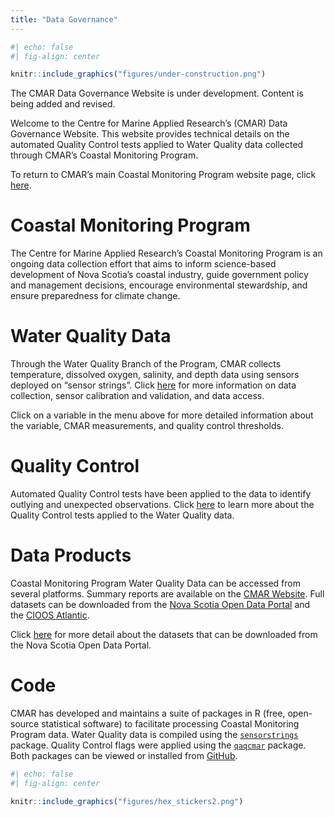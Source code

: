 ```yaml
---
title: "Data Governance"
---
```


```r
#| echo: false
#| fig-align: center

knitr::include_graphics("figures/under-construction.png")
```

The CMAR Data Governance Website is under development. Content is being added and revised.

Welcome to the Centre for Marine Applied Research's (CMAR) Data Governance Website. This website provides technical details on the automated Quality Control tests applied to Water Quality data collected through CMAR's Coastal Monitoring Program.

To return to CMAR's main Coastal Monitoring Program website page, click [here](https://cmar.ca/coastal-monitoring-program/).

# Coastal Monitoring Program

The Centre for Marine Applied Research's Coastal Monitoring Program is an ongoing data collection effort that aims to inform science-based development of Nova Scotia's coastal industry, guide government policy and management decisions, encourage environmental stewardship, and ensure preparedness for climate change. 


# Water Quality Data

Through the Water Quality Branch of the Program, CMAR collects temperature, dissolved oxygen, salinity, and depth data using sensors deployed on “sensor strings”. Click [here](../pages/cmp_water_quality.qmd) for more information on data collection, sensor calibration and validation, and data access.

Click on a variable in the menu above for more detailed information about the variable, CMAR measurements, and quality control thresholds. 


# Quality Control

Automated Quality Control tests have been applied to the data to identify outlying and unexpected observations. Click [here](../pages/qc_tests.qmd) to learn more about the Quality Control tests applied to the Water Quality data.

# Data Products

Coastal Monitoring Program Water Quality Data can be accessed from several platforms. Summary reports are available on the [CMAR Website](https://cmar.ca/reports/). Full datasets can be downloaded from the [Nova Scotia Open Data Portal](https://data.novascotia.ca/browse?tags=coastal+monitoring+program) and the [CIOOS Atlantic](https://catalogue.cioosatlantic.ca/organization/cmar).

Click [here](../pages/cmp_data_products.qmd) for more detail about the datasets that can be downloaded from the Nova Scotia Open Data Portal.


# Code

CMAR has developed and maintains a suite of packages in R (free, open-source statistical software) to facilitate processing Coastal Monitoring Program data. Water Quality data is compiled using the [`sensorstrings`](https://github.com/dempsey-CMAR/sensorstrings) package. Quality Control flags were applied using the [`qaqcmar`](https://github.com/dempsey-CMAR/qaqcmar) package. Both packages can be viewed or installed from [GitHub](https://github.com/dempsey-CMAR).


```r
#| echo: false
#| fig-align: center

knitr::include_graphics("figures/hex_stickers2.png")
```





